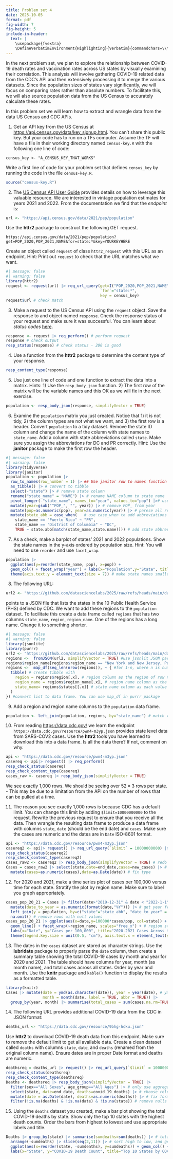 ```yaml
---
title: Problem set 4
date: 2025-10-05
format: pdf
fig-width: 7
fig-height: 5
include-in-header:
  text: |
    \usepackage{fvextra}
    \DefineVerbatimEnvironment{Highlighting}{Verbatim}{commandchars=\\\{\}, breaklines, breaknonspaceingroup, breakanywhere}
---
```


In the next problem set, we plan to explore the relationship between COVID-19 death rates and vaccination rates across US states by visually examining their correlation. This analysis will involve gathering COVID-19 related data from the CDC's API and then extensively processing it to merge the various datasets. Since the population sizes of states vary significantly, we will focus on comparing rates rather than absolute numbers. To facilitate this, we will also source population data from the US Census to accurately calculate these rates. 

In this problem set we will learn how to extract and wrangle data from the data US Census and CDC APIs.

1. Get an API key from the US Census at <https://api.census.gov/data/key_signup.html>. You can't share this public key. But your code has to run on a TFs computer. Assume the TF will have a file in their working directory named `census-key.R` with the following one line of code:

```
census_key <- "A_CENSUS_KEY_THAT_WORKS"
```

Write a first line of code for your problem set that defines `census_key` by running the code in the file `census-key.R`.

```r
source("census-key.R")
```

2. The [US Census API User Guide](https://www.census.gov/content/dam/Census/data/developers/api-user-guide/api-user-guide.pdf)
provides details on how to leverage this valuable resource. We are interested in vintage population estimates for years 2021 and 2022. From the documentation we find that the _endpoint_ is:


```r
url <- "https://api.census.gov/data/2021/pep/population"
```

Use the **httr2** package to construct the following GET request.

```
https://api.census.gov/data/2021/pep/population?get=POP_2020,POP_2021,NAME&for=state:*&key=YOURKEYHERE
```

Create an object called `request` of class `httr2_request` with this URL as an endpoint.
Hint: Print out `request` to check that the URL matches what we want.

```r
#| message: false
#| warning: false
library(httr2)
request <- request(url) |> req_url_query(get=I("POP_2020,POP_2021,NAME"), 
                                         `for`="state:*",
                                         key = census_key)
request$url # check match
```

3. Make a request to the US Census API using the `request` object. Save the response to and object named `response`. Check the response status of your request and make sure it was successful. You can learn about _status codes_ [here](https://en.wikipedia.org/wiki/List_of_HTTP_status_codes).


```r
response <- request |> req_perform() # perform request
response # check output
resp_status(response) # check status - 200 is good
```

4. Use a function from the **httr2** package to determine the content type of your response.

```r
resp_content_type(response)
```

5. Use just one line of code and one function to extract the data into a matrix. 
Hints: 1) Use the `resp_body_json` function. 2) The first row of the matrix will be the variable names and this OK as we will fix in the next exercise.

```r
population <- resp_body_json(response, simplifyVector = TRUE) 
```

6. Examine the `population` matrix you just created. Notice that 1) it is not tidy, 2) the column types are not what we want, and 3) the first row is a header. Convert `population` to a tidy dataset. Remove the state ID column and change the name of the column with state names to `state_name`. Add a column with state abbreviations called `state`. Make sure you assign the abbreviations for DC and PR correctly. Hint: Use the **janitor** package to make the first row the header. 

```r
#| message: false
#| warning: false
library(tidyverse)
library(janitor)
population <- population |> 
  row_to_names(row_number = 1) |> ## Use janitor row to names function
  as_tibble() |> # convert to tibble
  select(-"state") |> # remove state column
  rename("state_name" = "NAME") |> # rename NAME column to state_name
  pivot_longer(-"state_name", names_to="year", values_to="pop") |># use pivot_longer to tidy
  mutate(year=gsub("^POP_", "", year)) |> # remove POP_ from year
  mutate(pop=as.numeric(pop), year=as.numeric(year)) |> # parese all relevant columns to numeric
  mutate(state_abb = case_when(   # use case_when to add abbreviations for DC and PR
    state_name == "Puerto Rico" ~ "PR",
    state_name == "District of Columbia" ~ "DC",
    TRUE ~ state.abb[match(state_name,state.name)])) # add state abbreviations using state.abb variable

```

7. As a check, make a barplot of states' 2021 and 2022 populations. Show the state names in the y-axis ordered by population size.  Hint: You will need to use `reorder` and use `facet_wrap`.

```r
population |> 
  ggplot(aes(y=reorder(state_name, pop), x=pop)) +
  geom_col() + facet_wrap("year") + labs(x="Population",y="State", title="State Population 2020 vs. 2021") +
  theme(axis.text.y = element_text(size = 7)) # make state names smaller to fit

```


8. The following URL:

```r
url2 <- "https://github.com/datasciencelabs/2025/raw/refs/heads/main/data/regions.json"
```

points to a JSON file that lists the states in the 10 Public Health Service (PHS) defined by CDC. We want to add these regions to the `population` dataset. To facilitate this create a data frame called `regions` that has two columns `state_name`, `region`, `region_name`. One of the regions has a long name. Change it to something shorter.

```r
#| message: false
#| warning: false
library(jsonlite)
library(purrr)
url2 <- "https://github.com/datasciencelabs/2025/raw/refs/heads/main/data/regions.json"
regions <-  fromJSON(url2, simplifyVector = TRUE) #use jsonlit JSON parser 
regions$region_name[regions$region_name == "New York and New Jersey, Puerto Rico, Virgin Islands"] = "NYNJ/Islands" # shorten region name
regions <-  map_df(seq_len(nrow(regions)), ~ { #for 1-n, where n is number of rows in df
  tibble( # create tibble with
    region = regions$region[.x], # region column as the region of row n
    region_name = regions$region_name[.x], # region name column as the region name of row n
    state_name= regions$states[[.x]] # state name column as each value within the states list
  )
}) #convert list to data frame. You can use map_df in purrr package 
```

9. Add a region and region name columns to the `population` data frame.

```r
population <- left_join(population, regions, by="state_name") # match rows of regions to rows of population by state name column
```


10. From reading <https://data.cdc.gov/> we learn the endpoint `https://data.cdc.gov/resource/pwn4-m3yp.json` provides state level data from SARS-COV2 cases. Use the **httr2** tools you have learned to download this into a data frame. Is all the data there? If not, comment on why.


```r
api <- "https://data.cdc.gov/resource/pwn4-m3yp.json" 
casereq <- api|> request() |> req_perform()
resp_check_status(casereq)
resp_check_content_type(casereq)
cases_raw <- casereq |> resp_body_json(simplifyVector = TRUE)
```

We see exactly 1,000 rows. We should be seeing over $52 \times 3$ rows per state. - This may be due to a limitation from the API on the number of rows that can be pulled at a time. 

11. The reason you see exactly 1,000 rows is because CDC has a default limit. You can change this limit by adding `$limit=10000000000` to the request. Rewrite the previous request to ensure that you receive all the data. Then wrangle the resulting data frame to produce a data frame with columns `state`, `date` (should be the end date) and `cases`. Make sure the cases are numeric and the dates are in `Date` ISO-8601 format.

```r
api <- "https://data.cdc.gov/resource/pwn4-m3yp.json"
casereq2 <- api|> request() |> req_url_query(`$limit` = 10000000000) |> req_perform()
resp_check_status(casereq2)
resp_check_content_type(casereq2)
cases_raw2 <- casereq2 |> resp_body_json(simplifyVector = TRUE) # redo with limit
Cases = cases_raw2 |> select(state,date=end_date,cases=new_cases) |> # choose relevant columns from dataset
  mutate(cases=as.numeric(cases),date=as.Date(date)) # fix type
```


12. For 2020 and 2021, make a time series plot of cases per 100,000 versus time for each state. Stratify the plot by region name. Make sure to label you graph appropriately. 

```r
cases_pop_20_21 = Cases |> filter(date>"2019-12-31" & date < "2022-1-1") |> # only 2020 and 2021 data
  mutate(date_to_year = as.numeric(format(date,"%Y"))) |> # get year from date to match population df
  left_join(y = population, by=c("state"="state_abb", "date_to_year" = "year")) |> # match population rows to case rows by state abbreviation and year
  na.omit() # remove rows with null values
cases_pop_20_21 |> ggplot(aes(x=date,y=100000*cases/pop, col=state)) + 
  geom_line() + facet_wrap(~region_name, scales="free_x") + # region strata, give each plot x axis labels
  labs(x="Date", y="Cases per 100,000", title="2020-2021 Cases Across the United States") + # labels and title
  theme(legend.key.size = unit(0.5, "cm"), axis.text.x = element_text(size = 5, angle=45)) # fix spacing and label sizing
```

13. The dates in the `cases` dataset are stored as character strings. Use the **lubridate** package to properly parse the `date` column, then create a summary table showing the total COVID-19 cases by month and year for 2020 and 2021. The table should have columns for year, month (as month name), and total cases across all states. Order by year and month. Use the **knitr** package and `kable()` function to display the results as a formatted table.

```r
library(knitr)
Cases |> mutate(date = ymd(as.character(date)), year = year(date), # ymd from lubridate to parse date column, split into year and month columns
                month = month(date, label = TRUE, abbr = TRUE)) |> 
  group_by(year, month) |> summarise(total_cases = sum(cases,na.rm=TRUE)) |> kable() # select only year and month data and combine for total cases
```

14. The following URL provides additional COVID-19 data from the CDC in JSON format:

```r
deaths_url <- "https://data.cdc.gov/resource/9bhg-hcku.json"
```

Use **httr2** to download COVID-19 death data from this endpoint. Make sure to remove the default limit to get all available data. Create a clean dataset called `deaths` with columns `state`, `date`, and `deaths` (renamed from the original column name). Ensure dates are in proper Date format and deaths are numeric.


```r
deathsreq = deaths_url |> request() |> req_url_query(`$limit` = 10000000000) |> req_perform() # increase limit to get full data
resp_check_status(deathsreq)
resp_check_content_type(deathsreq)
Deaths <- deathsreq |> resp_body_json(simplifyVector = TRUE) |> 
  filter(sex=="All Sexes", age_group=="All Ages") |> # only use aggregate rows, not stratified rows
  select(state, date=end_date, deaths=covid_19_deaths) |> # choose relevant columns to keep
  mutate(date = as.Date(date), deaths=as.numeric(deaths)) |> # fix formatting
  filter(!is.na(deaths) & !is.na(date) & !is.na(state)) # remove nulls
```

15. Using the `deaths` dataset you created, make a bar plot showing the total COVID-19 deaths by state. Show only the top 10 states with the highest death counts. Order the bars from highest to lowest and use appropriate labels and title.

```r
Deaths |> group_by(state) |> summarise(sumdeaths=sum(deaths)) |> # total deaths by state
  arrange(-sumdeaths) |> slice(seq(2,11)) |> # sort high to low, and get top 10 (not including "United States")
  ggplot(aes(x=reorder(state, -sumdeaths), y=sumdeaths)) + geom_col() + # plot
  labs(x="State", y="COVID-19 Death Count", title="Top 10 States by COVID-19 Deaths") # labels
```